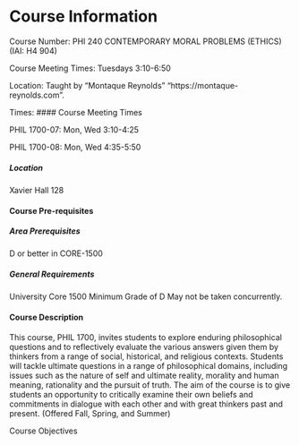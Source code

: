 # Course Information

Course Number: PHI 240 CONTEMPORARY MORAL PROBLEMS (ETHICS) (IAI: H4 904)

Course Meeting Times: Tuesdays 3:10-6:50

Location:
Taught by "Montaque Reynolds" "https://montaque-reynolds.com".

Times:
#### Course Meeting Times

PHIL 1700-07: Mon, Wed 3:10-4:25

PHIL 1700-08: Mon, Wed 4:35-5:50

##### Location

Xavier Hall 128

#### Course Pre-requisites

##### Area Prerequisites

D or better in CORE-1500

##### General Requirements

University Core 1500 Minimum Grade of D May not be taken concurrently.

#### Course Description

This course, PHIL 1700, invites students to explore enduring philosophical questions and to reflectively evaluate the various answers given them by thinkers from a range of social, historical, and religious contexts. Students will tackle ultimate questions in a range of philosophical domains, including issues such as the nature of self and ultimate reality, morality and human meaning, rationality and the pursuit of truth. The aim of the course is to give students an opportunity to critically examine their own beliefs and commitments in dialogue with each other and with great thinkers past and present. (Offered Fall, Spring, and Summer)

Course Objectives


